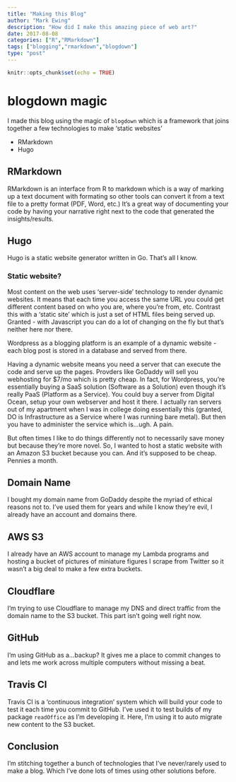 ```yaml
---
title: "Making this Blog"
author: "Mark Ewing"
description: "How did I make this amazing piece of web art?"
date: 2017-08-08
categories: ["R","RMarkdown"]
tags: ["blogging","rmarkdown","blogdown"]
type: "post"
---
```


```r
knitr::opts_chunk$set(echo = TRUE)
```

# blogdown magic

I made this blog using the magic of `blogdown` which is a framework that joins together a few technologies to make 'static websites'

* RMarkdown
* Hugo

## RMarkdown

RMarkdown is an interface from R to markdown which is a way of marking up a text document with formating so other tools can convert it from a text file to a pretty format (PDF, Word, etc.)  It's a great way of documenting your code by having your narrative right next to the code that generated the insights/results.

## Hugo

Hugo is a static website generator written in Go. That's all I know.

### Static website?

Most content on the web uses 'server-side' technology to render dynamic websites.  It means that each time you access the same URL you could get different content based on who you are, where you're from, etc.  Contrast this with a 'static site' which is just a set of HTML files being served up.  Granted - with Javascript you can do a lot of changing on the fly but that's neither here nor there.

Wordpress as a blogging platform is an example of a dynamic website - each blog post is stored in a database and served from there.

Having a dynamic website means you need a server that can execute the code and serve up the pages.  Provders like GoDaddy will sell you webhosting for \$7/mo which is pretty cheap.  In fact, for Wordpress, you're essentially buying a SaaS solution (Software as a Solution) even though it's really PaaS (Platform as a Service).  You could buy a server from Digital Ocean, setup your own webserver and host it there.  I actually ran servers out of my apartment when I was in college doing essentially this (granted, DO is Infrastructure as a Service where I was running bare metal).  But then you have to administer the service which is...ugh. A pain.  

But often times I like to do things differently not to necessarily save money but because they're more novel. So, I wanted to host a static website with an Amazon S3 bucket because you can. And it's supposed to be cheap.  Pennies a month.

## Domain Name

I bought my domain name from GoDaddy despite the myriad of ethical reasons not to. I've used them for years and while I know they're evil, I already have an account and domains there.

## AWS S3

I already have an AWS account to manage my Lambda programs and hosting a bucket of pictures of miniature figures I scrape from Twitter so it wasn't a big deal to make a few extra buckets.

## Cloudflare

I'm trying to use Cloudflare to manage my DNS and direct traffic from the domain name to the S3 bucket. This part isn't going well right now.

## GitHub

I'm using GitHub as a...backup? It gives me a place to commit changes to and lets me work across multiple computers without missing a beat.

## Travis CI

Travis CI is a 'continuous integration' system which will build your code to test it each time you commit to GitHub.  I've used it to test builds of my package `readOffice` as I'm developing it.  Here, I'm using it to auto migrate new content to the S3 bucket.

## Conclusion

I'm stitching together a bunch of technologies that I've never/rarely used to make a blog. Which I've done lots of times using other solutions before.